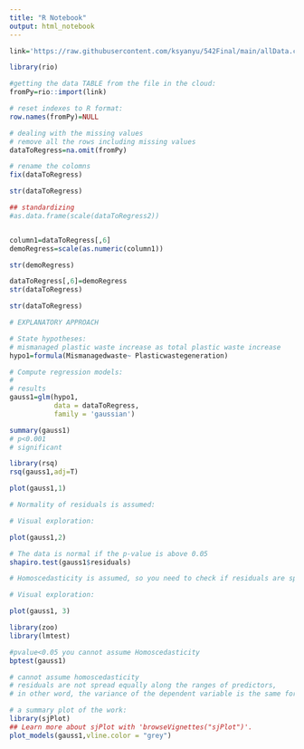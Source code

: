 ```yaml
---
title: "R Notebook"
output: html_notebook
---
```



```r
link='https://raw.githubusercontent.com/ksyanyu/542Final/main/allData.csv'

library(rio)

#getting the data TABLE from the file in the cloud:
fromPy=rio::import(link)

# reset indexes to R format:
row.names(fromPy)=NULL
```

```r
# dealing with the missing values
# remove all the rows including missing values
dataToRegress=na.omit(fromPy)
```

```r
# rename the colomns
fix(dataToRegress)
```


```r
str(dataToRegress)
```

```r
## standardizing
#as.data.frame(scale(dataToRegress2))


column1=dataToRegress[,6]
demoRegress=scale(as.numeric(column1))
```
```r
str(demoRegress)
```

```r
dataToRegress[,6]=demoRegress
str(dataToRegress)

```



```r
str(dataToRegress)
```


```r
# EXPLANATORY APPROACH

# State hypotheses:
# mismanaged plastic waste increase as total plastic waste increase
hypo1=formula(Mismanagedwaste~ Plasticwastegeneration)
```

```r
# Compute regression models:
#
# results
gauss1=glm(hypo1,
           data = dataToRegress,
           family = 'gaussian')
```

```r
summary(gauss1)
# p<0.001
# significant
```

```r
library(rsq)
rsq(gauss1,adj=T)
```
```r
plot(gauss1,1)
```

```r
# Normality of residuals is assumed:

# Visual exploration:

plot(gauss1,2)

```
```r
# The data is normal if the p-value is above 0.05
shapiro.test(gauss1$residuals)
```
```r
# Homoscedasticity is assumed, so you need to check if residuals are spread equally along the ranges of predictors:

# Visual exploration:

plot(gauss1, 3)
```

```r
library(zoo)
library(lmtest)

#pvalue<0.05 you cannot assume Homoscedasticity
bptest(gauss1) 
```
```r
# cannot assume homoscedasticity
# residuals are not spread equally along the ranges of predictors, 
# in other word, the variance of the dependent variable is the same for all the data.
```

```r
# a summary plot of the work:
library(sjPlot)
## Learn more about sjPlot with 'browseVignettes("sjPlot")'.
plot_models(gauss1,vline.color = "grey")
```

